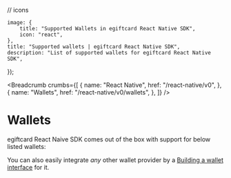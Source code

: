 // icons

	image: {
		title: "Supported Wallets in egiftcard React Native SDK",
		icon: "react",
	},
	title: "Supported wallets | egiftcard React Native SDK",
	description: "List of supported wallets for egiftcard React Native SDK",
});

<Breadcrumb
	crumbs={[
		{
			name: "React Native",
			href: "/react-native/v0",
		},
		{
			name: "Wallets",
			href: "/react-native/v0/wallets",
		},
	]}
/>

# Wallets

egiftcard React Naive SDK comes out of the box with support for below listed wallets:

You can also easily integrate _any_ other wallet provider by a [Building a wallet interface](/wallet-sdk/v2/build) for it.

<WalletCardGrid>
	<WalletCard
		label="MetaMask"
		href="/react-native/v0/wallets/metamask"
		icon={MetaMaskIcon}
	/>
	<WalletCard
		label="Coinbase"
		href="/react-native/v0/wallets/coinbase"
		icon={CoinbaseIcon}
	/>
	<WalletCard
		label="WalletConnect"
		href="/react-native/v0/wallets/walletconnect"
		icon={WalletConnectIcon}
	/>
	<WalletCard
		label="Smart Account (Account Abstraction)"
		href="/react-native/v0/wallets/smartwallet"
		icon={SmartWalletIcon}
	/>
	<WalletCard
		label="In-App Wallet"
		href="/react-native/v0/wallets/embedded-wallet"
		icon={EmbeddedWalletIcon}
	/>
	<WalletCard
		label="Local Wallet"
		href="/react-native/v0/wallets/local-wallet"
		icon={LocalWalletIcon}
	/>
	<WalletCard
		label="Magic Link"
		href="/react-native/v0/wallets/magiclink"
		icon={MagicLinkIcon}
	/>
	<WalletCard
		label="Rainbow"
		href="/react-native/v0/wallets/rainbow"
		icon={RainbowIcon}
	/>
</WalletCardGrid>
